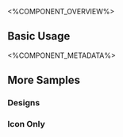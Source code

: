 
<%COMPONENT_OVERVIEW%>

## Basic Usage
<Basic />

<%COMPONENT_METADATA%>

## More Samples

### Designs
<Designs />

### Icon Only
<IconOnly />